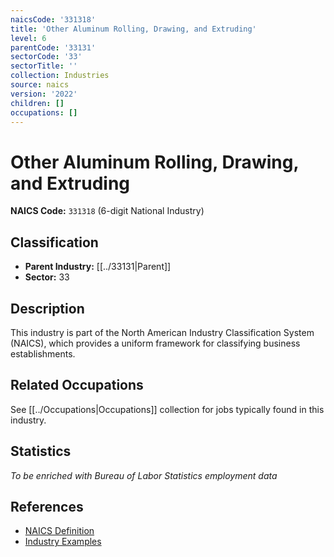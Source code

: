 ```yaml
---
naicsCode: '331318'
title: 'Other Aluminum Rolling, Drawing, and Extruding'
level: 6
parentCode: '33131'
sectorCode: '33'
sectorTitle: ''
collection: Industries
source: naics
version: '2022'
children: []
occupations: []
---
```

# Other Aluminum Rolling, Drawing, and Extruding

**NAICS Code:** `331318` (6-digit National Industry)

## Classification

- **Parent Industry:** [[../33131|Parent]]
- **Sector:** 33

## Description

This industry is part of the North American Industry Classification System (NAICS), which provides a uniform framework for classifying business establishments.

## Related Occupations

See [[../Occupations|Occupations]] collection for jobs typically found in this industry.

## Statistics

*To be enriched with Bureau of Labor Statistics employment data*

## References

- [NAICS Definition](https://www.census.gov/naics/)
- [Industry Examples](https://www.census.gov/naics/2022NAICS/)

